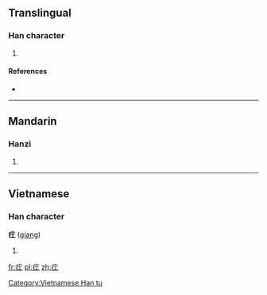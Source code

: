 ==Translingual==

===Han character===
{{Han char|rn=104|rad=疒|as=03|sn=8|four=0011<sub>1</sub>|canj=大一 (KM), X大一 (XKM)}}

# {{defn|Han|sort=疒03}}

====References====
* {{Han ref|kx=0769.100|dkj=22029|hdz=42660.050|uh=7598|ud=30104|bh=CD74|bd=52596}}

----

==Mandarin==

===Hanzi===
{{cmn-hanzi|pin=[[gāng]], [[gōng]] ([[gong1]])|wg=kung<sup>1</sup>}}

# {{defn|lang=cmn|sort=疒03}}

----

==Vietnamese==

===Han character===
'''疘''' ([[giang]])

# {{defn|lang=vi}}

[[Category:Vietnamese Han tu]]

[[fr:疘]]
[[pl:疘]]
[[zh:疘]]